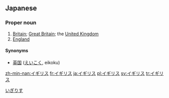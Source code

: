 ==Japanese==                                          
===Proper noun===
{{ja-pos|ka|proper|rom=igirisu|kyu=英吉利|hidx=いぎりす}}

# [[Britain]]; [[Great Britain]]; the [[United Kingdom]]
# [[England]]

====Synonyms====
*[[英国]] ([[えいこく]], eikoku)

[[Category:ja:Countries|いぎりす]]

[[zh-min-nan:イギリス]]
[[fr:イギリス]]
[[ja:イギリス]]
[[pl:イギリス]]
[[sv:イギリス]]
[[tr:イギリス]]